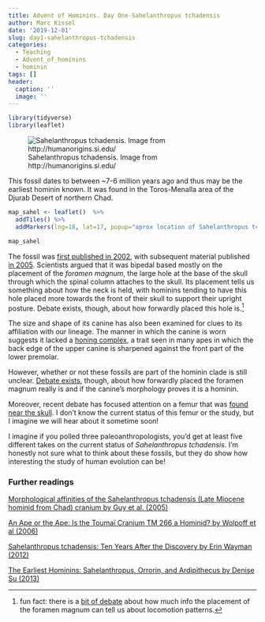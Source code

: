 ```yaml
---
title: Advent of Hominins. Day One-Sahelanthropus tchadensis
author: Marc Kissel
date: '2019-12-01'
slug: day1-sahelanthropus-tchadensis
categories:
  - Teaching
  - Advent_of_hominins
  - hominin
tags: []
header:
  caption: ''
  image: ''
---
```


```r
library(tidyverse)
library(leaflet)
```



![Sahelanthropus tchadensis. Image from http://humanorigins.si.edu/](/img/NHB2014-02878_Sahelanthropus tchadensis_sq_Smithsonian.jpg)



This fossil dates to between ~7-6 million years ago and thus may be the earliest hominin known. It was found in the Toros-Menalla area of the Djurab Desert of northern Chad. 

```r

map_sahel <- leaflet()  %>% 
  addTiles() %>%  
  addMarkers(lng=18, lat=17, popup="aprox location of Sahelanthropus tchadensis") %>% setView(lng = 18, lat = 17, zoom = 2)

map_sahel
```


The fossil was [first published in 2002](https://scholar.harvard.edu/files/dlieberman/files/2005a.pdf), with subsequent material published [in 2005](https://scholar.harvard.edu/files/dlieberman/files/2005a.pdf).  Scientists argued that it was bipedal based mostly on the placement of the *foramen magnum*, the large hole at the base of the skull through which the spinal column attaches to the skull. Its placement tells us something about how the neck is held, with hominins tending to have this hole placed more towards the front of their skull to support their upright posture. Debate exists, though, about how forwardly placed this hole is.^[fun fact: there is a  [bit of debate]( https://www.ncbi.nlm.nih.gov/pubmed/27178457) about how much info the placement of the foramen magnum can tell us about locomotion patterns.]


The size and shape of its canine has also been examined for clues to its affiliation with our lineage. The manner in which the canine is worn suggests it lacked a [honing complex](https://cpb-us-e1.wpmucdn.com/wordpressua.uark.edu/dist/e/97/files/2015/09/Delezene-2015.pdf), a trait seen in many apes in which the back edge of the upper canine is sharpened against the front part of the lower premolar. 

However, whether or not these fossils are part of the hominin clade is still unclear. [Debate exists](http://www.paleoanthro.org/static/journal/content/PA20060036.pdf), though, about how forwardly placed the foramen magnum really is and if the canine's morphology proves it is a hominin. 

Moreover, recent debate has focused attention on a femur that was [found near the skull](https://www.nature.com/magazine-assets/d41586-018-00972-z/d41586-018-00972-z.pdf). I don't know the current status of this femur or the study, but I imagine we will hear about it sometime soon! 


I imagine if you polled three paleoanthropologists, you'd get at least five different takes on the current status of *Sahelanthropus tchadensis*. I'm honestly not sure what to think about these fossils, but they do show how interesting the study of human evolution can be!




### Further readings

[Morphological affinities of the Sahelanthropus tchadensis (Late Miocene hominid from Chad) cranium by Guy et al. (2005) ](https://www.pnas.org/content/102/52/18836)


[An Ape or the Ape: Is the Toumaï Cranium TM 266 a Hominid? by Wolpoff et al (2006)](http://www.paleoanthro.org/static/journal/content/PA20060036.pdf)


[Sahelanthropus tchadensis: Ten Years After the Discovery by Erin Wayman (2012) ](https://www.smithsonianmag.com/science-nature/sahelanthropus-tchadensis-ten-years-after-the-disocvery-2449553/)


[The Earliest Hominins: Sahelanthropus, Orrorin, and Ardipithecus by Denise Su (2013)](https://www.nature.com/scitable/knowledge/library/the-earliest-hominins-sahelanthropus-orrorin-and-ardipithecus-67648286/)